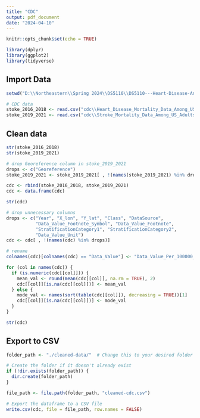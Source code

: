 ```yaml
---
title: "CDC"
output: pdf_document
date: "2024-04-10"
---
```


```r
knitr::opts_chunk$set(echo = TRUE)

library(dplyr)
library(ggplot2)
library(tidyverse)
```

## Import Data
```r
setwd("D:\\Northeastern\\Spring 2024\\DS5110\\DS5110---Heart-Disease-Analysis\\")

# CDC data
stoke_2016_2018 <- read.csv("cdc\\Heart_Disease_Mortality_Data_Among_US_Adults__35___by_State_Territory_and_County___2016-2018.csv")
stoke_2019_2021 <- read.csv("cdc\\Stroke_Mortality_Data_Among_US_Adults__35___by_State_Territory_and_County___2019-2021_20240311.csv")
```

## Clean data
```r
str(stoke_2016_2018)
str(stoke_2019_2021)

# drop Georeference column in stoke_2019_2021
drops <- c("Georeference")
stoke_2019_2021 <- stoke_2019_2021[ , !(names(stoke_2019_2021) %in% drops)]

cdc <- rbind(stoke_2016_2018, stoke_2019_2021)
cdc <- data.frame(cdc)

str(cdc)

# drop unnecessary columns
drops <- c("Year", "X_lon", "Y_lat", "Class", "DataSource", 
           "Data_Value_Footnote_Symbol", "Data_Value_Footnote",
           "StratificationCategory1", "StratificationCategory2",
           "Data_Value_Unit")
cdc <- cdc[ , !(names(cdc) %in% drops)]

# rename
colnames(cdc)[colnames(cdc) == "Data_Value"] <- "Data_Value_Per_100000_Population"

for (col in names(cdc)) {
  if (is.numeric(cdc[[col]])) {
    mean_val <- round(mean(cdc[[col]], na.rm = TRUE), 2)
    cdc[[col]][is.na(cdc[[col]])] <- mean_val
  } else {
    mode_val <- names(sort(table(cdc[[col]]), decreasing = TRUE))[1]
    cdc[[col]][is.na(cdc[[col]])] <- mode_val
  }
}

str(cdc)
```

## Export to CSV
```r
folder_path <- "./cleaned-data/"  # Change this to your desired folder path

# Create the folder if it doesn't already exist
if (!dir.exists(folder_path)) {
  dir.create(folder_path)
}

file_path <- file.path(folder_path, "cleaned-cdc.csv")

# Export the dataframe to a CSV file
write.csv(cdc, file = file_path, row.names = FALSE)
```

